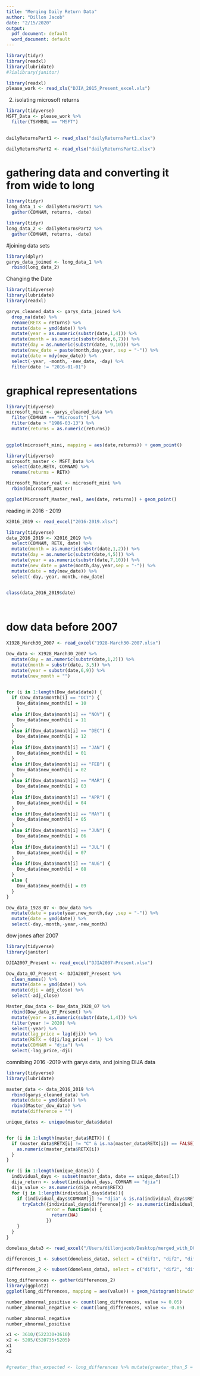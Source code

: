 ```yaml
---
title: "Merging Daily Return Data"
author: "Dillon Jacob"
date: "2/15/2020"
output:
  pdf_document: default
  word_document: default
---
```


```r
library(tidyr)
library(readxl)
library(lubridate)
#?ialibrary(janitor)
```

```r
library(readxl)
please_work <- read_xls("DJIA_2015_Present_excel.xls")
```


2) isolating microsoft returns
```r
library(tidyverse)
MSFT_Data <- please_work %>%
  filter(TSYMBOL == "MSFT") 
  
```

```r
dailyReturnsPart1 <- read_xlsx("dailyReturnsPart1.xlsx")

```


```r
dailyReturnsPart2 <- read_xlsx("dailyReturnsPart2.xlsx")
```

# gathering data and converting it from wide to long
```r
library(tidyr)
long_data_1 <- dailyReturnsPart1 %>% 
  gather(COMNAM, returns, -date)
```

```r
library(tidyr)
long_data_2 <- dailyReturnsPart2 %>% 
  gather(COMNAM, returns, -date)
```

#joining data sets
```r
library(dplyr)
garys_data_joined <- long_data_1 %>% 
  rbind(long_data_2)
```

Changing the Date
```r
library(tidyverse)
library(lubridate)
library(readxl)

garys_cleaned_data <- garys_data_joined %>%
  drop_na(date) %>% 
  rename(RETX = returns) %>% 
  mutate(date = ymd(date)) %>%
  mutate(year = as.numeric(substr(date,1,4))) %>% 
  mutate(month = as.numeric(substr(date,6,7))) %>% 
  mutate(day = as.numeric(substr(date, 9,10))) %>%
  mutate(new_date = paste(month,day,year, sep = "-")) %>% 
  mutate(date = mdy(new_date)) %>% 
  select(-year, -month, -new_date, -day) %>% 
  filter(date != "2016-01-01")


```

# graphical representations
```r
library(tidyverse)
microsoft_mini <- garys_cleaned_data %>% 
  filter(COMNAM == "Microsoft") %>% 
  filter(date > "1986-03-13") %>% 
  mutate(returns = as.numeric(returns))

  
ggplot(microsoft_mini, mapping = aes(date,returns)) + geom_point()

```

```r
library(tidyverse)
microsoft_master <- MSFT_Data %>% 
  select(date,RETX, COMNAM) %>%
  rename(returns = RETX)
```

```r
Microsoft_Master_real <- microsoft_mini %>% 
  rbind(microsoft_master)

ggplot(Microsoft_Master_real, aes(date, returns)) + geom_point()
```

reading in 2016 - 2019
```r
X2016_2019 <- read_excel("2016-2019.xlsx")

library(tidyverse)
data_2016_2019 <- X2016_2019 %>% 
  select(COMNAM, RETX, date) %>% 
  mutate(month = as.numeric(substr(date,1,2))) %>% 
  mutate(day = as.numeric(substr(date,4,5))) %>% 
  mutate(year = as.numeric(substr(date,7,10))) %>%
  mutate(new_date = paste(month,day,year,sep = "-")) %>% 
  mutate(date = mdy(new_date)) %>% 
  select(-day,-year,-month,-new_date)


class(data_2016_2019$date)
  



```


# dow data before 2007
```r
X1928_March30_2007 <- read_excel("1928-March30-2007.xlsx")

Dow_data <- X1928_March30_2007 %>% 
  mutate(day = as.numeric(substr(date,1,2))) %>% 
  mutate(month = substr(date, 3,5)) %>% 
  mutate(year = substr(date,6,9)) %>% 
  mutate(new_month = "") 
 

for (i in 1:length(Dow_data$date)) {
  if (Dow_data$month[i] == "OCT") {
    Dow_data$new_month[i] = 10 
    }
  else if(Dow_data$month[i] == "NOV") {
    Dow_data$new_month[i] = 11
  }
  else if(Dow_data$month[i] == "DEC") {
    Dow_data$new_month[i] = 12
  }
  else if(Dow_data$month[i] == "JAN") {
    Dow_data$new_month[i] = 01
  }
  else if(Dow_data$month[i] == "FEB") {
    Dow_data$new_month[i] = 02
  }
  else if(Dow_data$month[i] == "MAR") {
    Dow_data$new_month[i] = 03
  }
  else if(Dow_data$month[i] == "APR") {
    Dow_data$new_month[i] = 04
  }
  else if(Dow_data$month[i] == "MAY") {
    Dow_data$new_month[i] = 05
  }
  else if(Dow_data$month[i] == "JUN") {
    Dow_data$new_month[i] = 06
  }
  else if(Dow_data$month[i] == "JUL") {
    Dow_data$new_month[i] = 07
  }
  else if(Dow_data$month[i] == "AUG") {
    Dow_data$new_month[i] = 08
  }
  else {
    Dow_data$new_month[i] = 09
  }
}

Dow_data_1928_07 <- Dow_data %>% 
  mutate(date = paste(year,new_month,day ,sep = "-")) %>% 
  mutate(date = ymd(date)) %>% 
  select(-day,-month,-year,-new_month)


```

dow jones after 2007
```r
library(tidyverse)
library(janitor)

DJIA2007_Present <- read_excel("DJIA2007-Present.xlsx")

Dow_data_07_Present <- DJIA2007_Present %>%
  clean_names() %>% 
  mutate(date = ymd(date)) %>% 
  mutate(dji = adj_close) %>% 
  select(-adj_close)

Master_dow_data <- Dow_data_1928_07 %>% 
  rbind(Dow_data_07_Present) %>%
  mutate(year = as.numeric(substr(date,1,4))) %>% 
  filter(year != 2020) %>% 
  select(-year) %>% 
  mutate(lag_price = lag(dji)) %>% 
  mutate(RETX = (dji/lag_price) - 1) %>% 
  mutate(COMNAM = "djia") %>% 
  select(-lag_price,-dji)

```


comnibing 2016 -2019 with garys data, and joining DIJA data 
```r
library(tidyverse)
library(lubridate)

master_data <- data_2016_2019 %>% 
  rbind(garys_cleaned_data) %>% 
  mutate(date = ymd(date)) %>% 
  rbind(Master_dow_data) %>% 
  mutate(difference = "")

unique_dates <- unique(master_data$date)


for (i in 1:length(master_data$RETX)) {
  if (master_data$RETX[i] != "C" & is.na(master_data$RETX[i]) == FALSE){
    as.numeric(master_data$RETX[i])
  }
}

for (i in 1:length(unique_dates)) {
  individual_days <- subset(master_data, date == unique_dates[i])
  dija_return <- subset(individual_days, COMNAM == "djia")
  dija_value <- as.numeric(dija_return$RETX)
  for (j in 1:length(individual_days$date)){
    if (individual_days$COMNAM[j] != "djia" & is.na(individual_days$RETX[j]) == FALSE & individual_days$RETX[j] != "C") {
      tryCatch({individual_days$difference[j] <- as.numeric(individual_days$RETX[j]) - dija_value}, 
               error = function(x) {
                 return(NA)
               })
    }
  }
}
```
```r
domeless_data3 <- read_excel("/Users/dillonjacob/Desktop/merged_with_DOW_domeless3.xlsx")
```

```r
differences_1 <- subset(domeless_data3, select = c("dif1", "dif2", "dif3", "dif4", "dif5", "dif6", "dif7", "dif8", "dif9", "dif10", "dif11", "dif12", "dif13", "dif14", "dif15", "dif16", "dif17", "dif18", "dif19", "dif20", "dif21", "dif22", "dif23", "dif24", "DIJA...2"))

differences_2 <- subset(domeless_data3, select = c("dif1", "dif2", "dif3", "dif4", "dif5", "dif6", "dif7", "dif8", "dif9", "dif10", "dif11", "dif12", "dif13", "dif14", "dif15", "dif16", "dif17", "dif18", "dif19", "dif20", "dif21", "dif22", "dif23", "dif24"))

long_differences <- gather(differences_2)
library(ggplot2)
ggplot(long_differences, mapping = aes(value)) + geom_histogram(binwidth = 0.01, fill = "black") + xlim(-.20, .20) + theme_light() + geom_vline(xintercept = 0.05, color = "green") + geom_vline(xintercept = -0.05, color = "red")

number_abnormal_positive <- count(long_differences, value >= 0.05)
number_abnormal_negative <- count(long_differences, value <= -0.05)

number_abnormal_negative
number_abnormal_positive

x1 <- 3610/(522330+3610)
x2 <- 5205/(520735+5205)
x1
x2


#greater_than_expected <- long_differences %>% mutate(greater_than_5 = ifelse(value >= .05,1,0)) 
```

